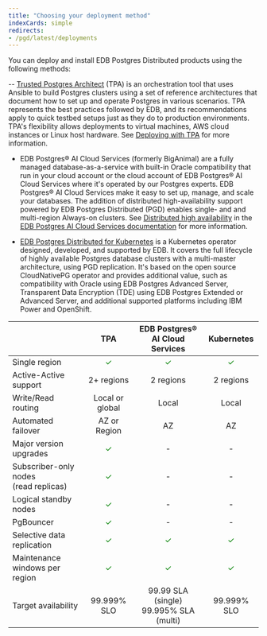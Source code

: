 ```yaml
---
title: "Choosing your deployment method"
indexCards: simple
redirects:
- /pgd/latest/deployments
---
```


You can deploy and install EDB Postgres Distributed products using the following methods:

-- [Trusted Postgres Architect](/tpa/latest) (TPA) is an orchestration tool that uses Ansible to build Postgres clusters using a set of reference architectures that document how to set up and operate Postgres in various scenarios. TPA represents the best practices followed by EDB, and its recommendations apply to quick testbed setups just as they do to production environments. TPA's flexibility allows deployments to virtual machines, AWS cloud instances or Linux host hardware. See [Deploying with TPA](../deploy-config/deploy-tpa/deploying/) for more information.

- EDB Postgres® AI Cloud Services (formerly BigAnimal) are a fully managed database-as-a-service with built-in Oracle compatibility that run in your cloud account or the cloud account of EDB Postgres® AI Cloud Services where it's operated by our Postgres experts. EDB Postgres® AI Cloud Services make it easy to set up, manage, and scale your databases. The addition of distributed high-availability support powered by EDB Postgres Distributed (PGD) enables single- and and multi-region Always-on clusters. See [Distributed high availability](/biganimal/latest/overview/02_high_availability/distributed_highavailability/) in the [EDB Postgres AI Cloud Services documentation](/biganimal/latest) for more information.

- [EDB Postgres Distributed for Kubernetes](/postgres_distributed_for_kubernetes/latest/) is a Kubernetes operator designed, developed, and supported by EDB. It covers the full lifecycle of highly available Postgres database clusters with a multi-master architecture, using PGD replication. It's based on the open source CloudNativePG operator and provides additional value, such as compatibility with Oracle using EDB Postgres Advanced Server, Transparent Data Encryption (TDE) using EDB Postgres Extended or Advanced Server, and additional supported platforms including IBM Power and OpenShift.



|                                            |         <center>TPA</center>         | <center>EDB Postgres® AI Cloud Services</center> |     <center>Kubernetes</center>      |
|--------------------------------------------|:------------------------------------:|:------------------------------------------------:|:------------------------------------:|
| Single region                              | <span style="color: green;">✓</span> |       <span style="color: green;">✓</span>       | <span style="color: green;">✓</span> |
| Active-Active support                      |              2+ regions              |                    2 regions                     |              2 regions               |
| Write/Read routing                         |           Local or global            |                      Local                       |                Local                 |
| Automated failover                         |             AZ or Region             |                        AZ                        |                  AZ                  |
| Major version upgrades                     | <span style="color: green;">✓</span> |                        -                         |                  -                   |
| Subscriber-only nodes<br/> (read replicas) | <span style="color: green;">✓</span> |                        -                         |                  -                   |
| Logical standby nodes                      | <span style="color: green;">✓</span> |                        -                         |                  -                   |
| PgBouncer                                  | <span style="color: green;">✓</span> |                        -                         |                  -                   |
| Selective data replication                 | <span style="color: green;">✓</span> |       <span style="color: green;">✓</span>       | <span style="color: green;">✓</span> |
| Maintenance windows per region             | <span style="color: green;">✓</span> |       <span style="color: green;">✓</span>       | <span style="color: green;">✓</span> |
| Target availability                        |             99.999% SLO              |    99.99 SLA (single)<br/>99.995% SLA (multi)    |             99.999% SLO              |
